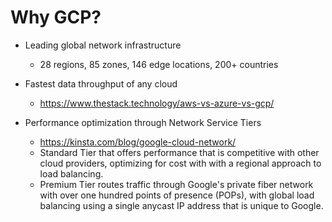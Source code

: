 # Why GCP?

- Leading global network infrastructure
  - 28 regions, 85 zones, 146 edge locations, 200+ countries

- Fastest data throughput of any cloud
  - https://www.thestack.technology/aws-vs-azure-vs-gcp/

- Performance optimization through Network Service Tiers
  - https://kinsta.com/blog/google-cloud-network/
  - Standard Tier that offers performance that is competitive with other cloud providers, optimizing for cost with with a regional approach to load balancing.
  - Premium Tier routes traffic through Google's  private fiber network with over one hundred points of presence (POPs), with global load balancing using a single anycast IP address that is unique to Google.
